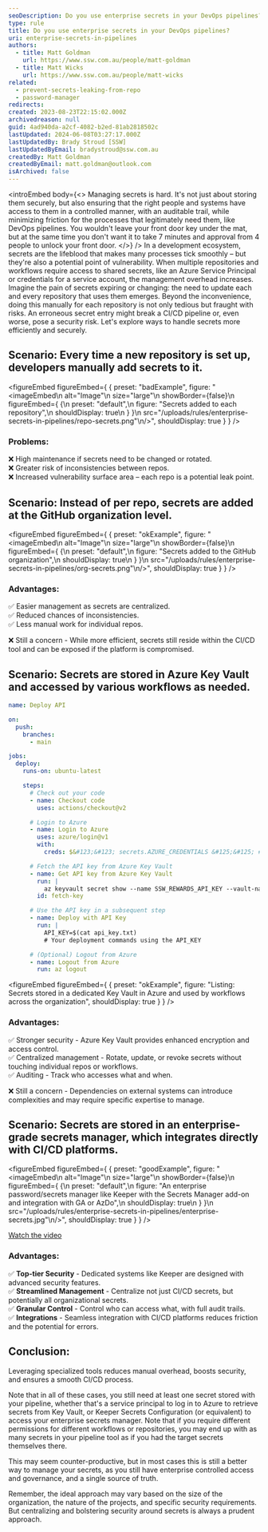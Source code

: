 ```yaml
---
seoDescription: Do you use enterprise secrets in your DevOps pipelines? Learn how to manage and secure sensitive data across multiple repositories and workflows with ease.
type: rule
title: Do you use enterprise secrets in your DevOps pipelines?
uri: enterprise-secrets-in-pipelines
authors:
  - title: Matt Goldman
    url: https://www.ssw.com.au/people/matt-goldman
  - title: Matt Wicks
    url: https://www.ssw.com.au/people/matt-wicks
related:
  - prevent-secrets-leaking-from-repo
  - password-manager
redirects:
created: 2023-08-23T22:15:02.000Z
archivedreason: null
guid: 4ad940da-a2cf-4082-b2ed-81ab2818502c
lastUpdated: 2024-06-08T03:27:17.000Z
lastUpdatedBy: Brady Stroud [SSW]
lastUpdatedByEmail: bradystroud@ssw.com.au
createdBy: Matt Goldman
createdByEmail: matt.goldman@outlook.com
isArchived: false
---
```


<introEmbed
  body={<>
Managing secrets is hard. It's not just about storing them securely, but also ensuring that the right people and systems have access to them in a controlled manner, with an auditable trail, while minimizing friction for the processes that legitimately need them, like DevOps pipelines. You wouldn't leave your front door key under the mat, but at the same time you don't want it to take 7 minutes and approval from 4 people to unlock your front door.
  </>}
/>
In a development ecosystem, secrets are the lifeblood that makes many processes tick smoothly – but they're also a potential point of vulnerability. When multiple repositories and workflows require access to shared secrets, like an Azure Service Principal or credentials for a service account, the management overhead increases. Imagine the pain of secrets expiring or changing: the need to update each and every repository that uses them emerges. Beyond the inconvenience, doing this manually for each repository is not only tedious but fraught with risks. An erroneous secret entry might break a CI/CD pipeline or, even worse, pose a security risk. Let's explore ways to handle secrets more efficiently and securely.

## Scenario: Every time a new repository is set up, developers manually add secrets to it.

<figureEmbed figureEmbed={ {
  preset: "badExample",
  figure: "<imageEmbed\n  alt=\"Image\"\n  size=\"large\"\n  showBorder={false}\n  figureEmbed={ {\n    preset: \"default\",\n    figure: \"Secrets added to each repository\",\n    shouldDisplay: true\n  } }\n  src=\"/uploads/rules/enterprise-secrets-in-pipelines/repo-secrets.png\"\n/>",
  shouldDisplay: true
} } />


### Problems:

❌ High maintenance if secrets need to be changed or rotated.\
❌ Greater risk of inconsistencies between repos.\
❌ Increased vulnerability surface area – each repo is a potential leak point.

## Scenario: Instead of per repo, secrets are added at the GitHub organization level.

<figureEmbed figureEmbed={ {
  preset: "okExample",
  figure: "<imageEmbed\n  alt=\"Image\"\n  size=\"large\"\n  showBorder={false}\n  figureEmbed={ {\n    preset: \"default\",\n    figure: \"Secrets added to the GitHub organization\",\n    shouldDisplay: true\n  } }\n  src=\"/uploads/rules/enterprise-secrets-in-pipelines/org-secrets.png\"\n/>",
  shouldDisplay: true
} } />


### Advantages:

✅ Easier management as secrets are centralized.\
✅ Reduced chances of inconsistencies.\
✅ Less manual work for individual repos.

❌ Still a concern - While more efficient, secrets still reside within the CI/CD tool and can be exposed if the platform is compromised.

## Scenario: Secrets are stored in Azure Key Vault and accessed by various workflows as needed.

```yaml
name: Deploy API

on:
  push:
    branches:
      - main

jobs:
  deploy:
    runs-on: ubuntu-latest

    steps:
      # Check out your code
      - name: Checkout code
        uses: actions/checkout@v2

      # Login to Azure
      - name: Login to Azure
        uses: azure/login@v1
        with:
          creds: $&#123;&#123; secrets.AZURE_CREDENTIALS &#125;&#125; # Note you need this credential in GitHub

      # Fetch the API key from Azure Key Vault
      - name: Get API key from Azure Key Vault
        run: |
          az keyvault secret show --name SSW_REWARDS_API_KEY --vault-name kv-rewards --query value -o tsv > api_key.txt
        id: fetch-key

      # Use the API key in a subsequent step
      - name: Deploy with API Key
        run: |
          API_KEY=$(cat api_key.txt)
          # Your deployment commands using the API_KEY

      # (Optional) Logout from Azure
      - name: Logout from Azure
        run: az logout
```

<figureEmbed figureEmbed={ {
  preset: "okExample",
  figure: "Listing: Secrets stored in a dedicated Key Vault in Azure and used by workflows across the organization",
  shouldDisplay: true
} } />


### Advantages:

✅ Stronger security - Azure Key Vault provides enhanced encryption and access control.\
✅ Centralized management - Rotate, update, or revoke secrets without touching individual repos or workflows.\
✅ Auditing - Track who accesses what and when.

❌ Still a concern - Dependencies on external systems can introduce complexities and may require specific expertise to manage.

## Scenario: Secrets are stored in an enterprise-grade secrets manager, which integrates directly with CI/CD platforms.

<figureEmbed figureEmbed={ {
  preset: "goodExample",
  figure: "<imageEmbed\n  alt=\"Image\"\n  size=\"large\"\n  showBorder={false}\n  figureEmbed={ {\n    preset: \"default\",\n    figure: \"An enterprise password/secrets manager like Keeper with the Secrets Manager add-on and integration with GA or AzDo\",\n    shouldDisplay: true\n  } }\n  src=\"/uploads/rules/enterprise-secrets-in-pipelines/enterprise-secrets.jpg\"\n/>",
  shouldDisplay: true
} } />


<a href="https://vimeo.com/672797748">Watch the video</a>

### Advantages:

✅ **Top-tier Security** - Dedicated systems like Keeper are designed with advanced security features.\
✅ **Streamlined Management** - Centralize not just CI/CD secrets, but potentially all organizational secrets.\
✅ **Granular Control** - Control who can access what, with full audit trails.\
✅ **Integrations** - Seamless integration with CI/CD platforms reduces friction and the potential for errors.

## Conclusion:

Leveraging specialized tools reduces manual overhead, boosts security, and ensures a smooth CI/CD process.

Note that in all of these cases, you still need at least one secret stored with your pipeline, whether that's a service principal to log in to Azure to retrieve secrets from Key Vault, or Keeper Secrets Configuration (or equivalent) to access your enterprise secrets manager. Note that if you require different permissions for different workflows or repositories, you may end up with as many secrets in your pipeline tool as if you had the target secrets themselves there.

This may seem counter-productive, but in most cases this is still a better way to manage your secrets, as you still have enterprise controlled access and governance, and a single source of truth.

Remember, the ideal approach may vary based on the size of the organization, the nature of the projects, and specific security requirements. But centralizing and bolstering security around secrets is always a prudent approach.
